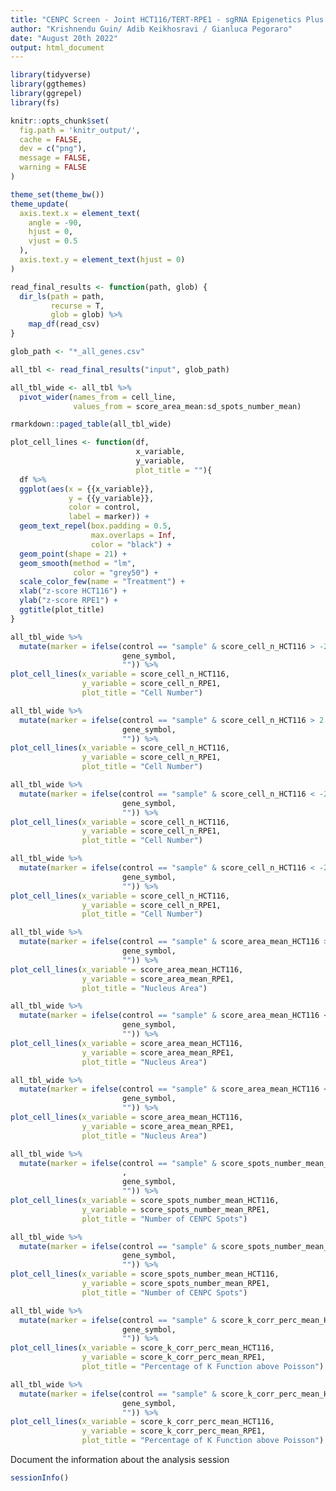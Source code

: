 ```yaml
---
title: "CENPC Screen - Joint HCT116/TERT-RPE1 - sgRNA Epigenetics Plus - downstream_Analysis"
author: "Krishnendu Guin/ Adib Keikhosravi / Gianluca Pegoraro"
date: "August 20th 2022"
output: html_document
---
```


```r
library(tidyverse)
library(ggthemes)
library(ggrepel)
library(fs)
```

```r
knitr::opts_chunk$set(
  fig.path = 'knitr_output/',
  cache = FALSE,
  dev = c("png"),
  message = FALSE,
  warning = FALSE
)

theme_set(theme_bw())
theme_update(
  axis.text.x = element_text(
    angle = -90,
    hjust = 0,
    vjust = 0.5
  ),
  axis.text.y = element_text(hjust = 0)
)
```

```r
read_final_results <- function(path, glob) {
  dir_ls(path = path,
         recurse = T,
         glob = glob) %>%
    map_df(read_csv)
}

glob_path <- "*_all_genes.csv"

all_tbl <- read_final_results("input", glob_path)
```

```r
all_tbl_wide <- all_tbl %>% 
  pivot_wider(names_from = cell_line,
              values_from = score_area_mean:sd_spots_number_mean)

rmarkdown::paged_table(all_tbl_wide)
```

```r
plot_cell_lines <- function(df, 
                            x_variable, 
                            y_variable, 
                            plot_title = ""){
  df %>%
  ggplot(aes(x = {{x_variable}}, 
             y = {{y_variable}},
             color = control,
             label = marker)) +
  geom_text_repel(box.padding = 0.5,
                  max.overlaps = Inf,
                  color = "black") +
  geom_point(shape = 21) + 
  geom_smooth(method = "lm",
              color = "grey50") +
  scale_color_few(name = "Treatment") +
  xlab("z-score HCT116") +
  ylab("z-score RPE1") +
  ggtitle(plot_title)
}
```

```r
all_tbl_wide %>%
  mutate(marker = ifelse(control == "sample" & score_cell_n_HCT116 > -2.5 & score_cell_n_RPE1 > 2.5,
                         gene_symbol,
                         "")) %>%
plot_cell_lines(x_variable = score_cell_n_HCT116,
                y_variable = score_cell_n_RPE1,
                plot_title = "Cell Number")
```

```r
all_tbl_wide %>%
  mutate(marker = ifelse(control == "sample" & score_cell_n_HCT116 > 2 & score_cell_n_RPE1 < 2,
                         gene_symbol,
                         "")) %>%
plot_cell_lines(x_variable = score_cell_n_HCT116,
                y_variable = score_cell_n_RPE1,
                plot_title = "Cell Number")
```

```r
all_tbl_wide %>%
  mutate(marker = ifelse(control == "sample" & score_cell_n_HCT116 < -2.5 & score_cell_n_RPE1 > 0,
                         gene_symbol,
                         "")) %>%
plot_cell_lines(x_variable = score_cell_n_HCT116,
                y_variable = score_cell_n_RPE1,
                plot_title = "Cell Number")
```

```r
all_tbl_wide %>%
  mutate(marker = ifelse(control == "sample" & score_cell_n_HCT116 < -2.5 & score_cell_n_RPE1 < -2.5,
                         gene_symbol,
                         "")) %>%
plot_cell_lines(x_variable = score_cell_n_HCT116,
                y_variable = score_cell_n_RPE1,
                plot_title = "Cell Number")
```

```r
all_tbl_wide %>%
  mutate(marker = ifelse(control == "sample" & score_area_mean_HCT116 >  2.5 & score_area_mean_RPE1 > 2.5,
                         gene_symbol,
                         "")) %>%
plot_cell_lines(x_variable = score_area_mean_HCT116,
                y_variable = score_area_mean_RPE1,
                plot_title = "Nucleus Area")
```

```r
all_tbl_wide %>%
  mutate(marker = ifelse(control == "sample" & score_area_mean_HCT116 <  3 & score_area_mean_RPE1 > 3,
                         gene_symbol,
                         "")) %>%
plot_cell_lines(x_variable = score_area_mean_HCT116,
                y_variable = score_area_mean_RPE1,
                plot_title = "Nucleus Area")
```

```r
all_tbl_wide %>%
  mutate(marker = ifelse(control == "sample" & score_area_mean_HCT116 <  5 & score_area_mean_RPE1 < -2.5,
                         gene_symbol,
                         "")) %>%
plot_cell_lines(x_variable = score_area_mean_HCT116,
                y_variable = score_area_mean_RPE1,
                plot_title = "Nucleus Area")
```

```r
all_tbl_wide %>%
  mutate(marker = ifelse(control == "sample" & score_spots_number_mean_HCT116 < -5 & score_spots_number_mean_RPE1 < -5 
                         ,
                         gene_symbol,
                         "")) %>%
plot_cell_lines(x_variable = score_spots_number_mean_HCT116,
                y_variable = score_spots_number_mean_RPE1,
                plot_title = "Number of CENPC Spots")
```

```r
all_tbl_wide %>%
  mutate(marker = ifelse(control == "sample" & score_spots_number_mean_HCT116 > 2.5 & score_spots_number_mean_RPE1 > -10,
                         gene_symbol,
                         "")) %>%
plot_cell_lines(x_variable = score_spots_number_mean_HCT116,
                y_variable = score_spots_number_mean_RPE1,
                plot_title = "Number of CENPC Spots")
```

```r
all_tbl_wide %>%
  mutate(marker = ifelse(control == "sample" & score_k_corr_perc_mean_HCT116 > 3 & score_k_corr_perc_mean_RPE1 > 3,
                         gene_symbol,
                         "")) %>%
plot_cell_lines(x_variable = score_k_corr_perc_mean_HCT116,
                y_variable = score_k_corr_perc_mean_RPE1,
                plot_title = "Percentage of K Function above Poisson")
```

```r
all_tbl_wide %>%
  mutate(marker = ifelse(control == "sample" & score_k_corr_perc_mean_HCT116 < -3 & score_k_corr_perc_mean_RPE1 < -2.5,
                         gene_symbol,
                         "")) %>%
plot_cell_lines(x_variable = score_k_corr_perc_mean_HCT116,
                y_variable = score_k_corr_perc_mean_RPE1,
                plot_title = "Percentage of K Function above Poisson")
```

Document the information about the analysis session

```r
sessionInfo()
```
